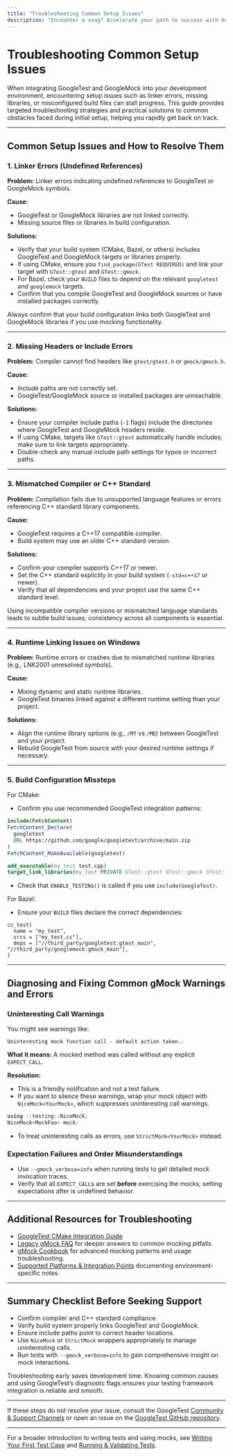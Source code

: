 ```yaml
---
title: "Troubleshooting Common Setup Issues"
description: "Encounter a snag? Accelerate your path to success with holistic troubleshooting for common setup pitfalls—such as linker errors, missing libraries, or misconfigured build files. Direct links to FAQs and proven solutions reduce friction for new users."
---
```


# Troubleshooting Common Setup Issues

When integrating GoogleTest and GoogleMock into your development environment, encountering setup issues such as linker errors, missing libraries, or misconfigured build files can stall progress. This guide provides targeted troubleshooting strategies and practical solutions to common obstacles faced during initial setup, helping you rapidly get back on track.

---

## Common Setup Issues and How to Resolve Them

### 1. Linker Errors (Undefined References)

**Problem:** Linker errors indicating undefined references to GoogleTest or GoogleMock symbols.

**Cause:**
- GoogleTest or GoogleMock libraries are not linked correctly.
- Missing source files or libraries in build configuration.

**Solutions:**
- Verify that your build system (CMake, Bazel, or others) includes GoogleTest and GoogleMock targets or libraries properly.
- If using CMake, ensure you `find_package(GTest REQUIRED)` and link your target with `GTest::gtest` and `GTest::gmock`.
- For Bazel, check your `BUILD` files to depend on the relevant `googletest` and `googlemock` targets.
- Confirm that you compile GoogleTest and GoogleMock sources or have installed packages correctly.

<Tip>
Always confirm that your build configuration links both GoogleTest and GoogleMock libraries if you use mocking functionality.
</Tip>

---

### 2. Missing Headers or Include Errors

**Problem:** Compiler cannot find headers like `gtest/gtest.h` or `gmock/gmock.h`.

**Cause:**
- Include paths are not correctly set.
- GoogleTest/GoogleMock source or installed packages are unreachable.

**Solutions:**
- Ensure your compiler include paths (`-I` flags) include the directories where GoogleTest and GoogleMock headers reside.
- If using CMake, targets like `GTest::gtest` automatically handle includes; make sure to link targets appropriately.
- Double-check any manual include path settings for typos or incorrect paths.

---

### 3. Mismatched Compiler or C++ Standard

**Problem:** Compilation fails due to unsupported language features or errors referencing C++ standard library components.

**Cause:**
- GoogleTest requires a C++17 compatible compiler.
- Build system may use an older C++ standard version.

**Solutions:**
- Confirm your compiler supports C++17 or newer.
- Set the C++ standard explicitly in your build system (`-std=c++17` or newer).
- Verify that all dependencies and your project use the same C++ standard level.

<Note>
Using incompatible compiler versions or mismatched language standards leads to subtle build issues; consistency across all components is essential.
</Note>

---

### 4. Runtime Linking Issues on Windows

**Problem:** Runtime errors or crashes due to mismatched runtime libraries (e.g., LNK2001 unresolved symbols).

**Cause:**
- Mixing dynamic and static runtime libraries.
- GoogleTest binaries linked against a different runtime setting than your project.

**Solutions:**
- Align the runtime library options (e.g., `/MT` vs `/MD`) between GoogleTest and your project.
- Rebuild GoogleTest from source with your desired runtime settings if necessary.

---

### 5. Build Configuration Missteps

For CMake:

- Confirm you use recommended GoogleTest integration patterns:

```cmake
include(FetchContent)
FetchContent_Declare(
  googletest
  URL https://github.com/google/googletest/archive/main.zip
)
FetchContent_MakeAvailable(googletest)

add_executable(my_test test.cpp)
target_link_libraries(my_test PRIVATE GTest::gtest GTest::gmock GTest::gtest_main)
```

- Check that `ENABLE_TESTING()` is called if you use `include(GoogleTest)`.

For Bazel:

- Ensure your `BUILD` files declare the correct dependencies:

```
cc_test(
  name = "my_test",
  srcs = ["my_test.cc"],
  deps = ["//third_party/googletest:gtest_main", "//third_party/googlemock:gmock_main"],
)
```

---

## Diagnosing and Fixing Common gMock Warnings and Errors

### Uninteresting Call Warnings

You might see warnings like:

```shell
Uninteresting mock function call - default action taken..
```

**What it means:** A mocked method was called without any explicit `EXPECT_CALL`.

**Resolution:**
- This is a friendly notification and not a test failure.
- If you want to silence these warnings, wrap your mock object with `NiceMock<YourMock>`, which suppresses uninteresting call warnings.

```cpp
using ::testing::NiceMock;
NiceMock<MockFoo> mock;
```

- To treat uninteresting calls as errors, use `StrictMock<YourMock>` instead.

### Expectation Failures and Order Misunderstandings

- Use `--gmock_verbose=info` when running tests to get detailed mock invocation traces.
- Verify that all `EXPECT_CALL`s are set **before** exercising the mocks; setting expectations after is undefined behavior.

---

## Additional Resources for Troubleshooting

- [GoogleTest CMake Integration Guide](https://github.com/google/googletest/blob/main/README.md#using-with-cmake)
- [Legacy gMock FAQ](https://google.github.io/googletest/gmock_faq.html) for deeper answers to common mocking pitfalls.
- [gMock Cookbook](https://google.github.io/googletest/gmock_cook_book.html) for advanced mocking patterns and usage troubleshooting.
- [Supported Platforms & Integration Points](/overview/architecture-audience-integration/platforms-and-integration-points) documenting environment-specific notes.

---

## Summary Checklist Before Seeking Support

- Confirm compiler and C++ standard compliance.
- Verify build system properly links GoogleTest and GoogleMock.
- Ensure include paths point to correct header locations.
- Use `NiceMock` or `StrictMock` wrappers appropriately to manage uninteresting calls.
- Run tests with `--gmock_verbose=info` to gain comprehensive insight on mock interactions.

<Tip>
Troubleshooting early saves development time. Knowing common causes and using GoogleTest’s diagnostic flags ensures your testing framework integration is reliable and smooth.
</Tip>

---

If these steps do not resolve your issue, consult the GoogleTest [Community & Support Channels](/getting-started/next-steps-and-resources/community-and-support) or open an issue on the [GoogleTest GitHub repository](https://github.com/google/googletest).

---

For a broader introduction to writing tests and using mocks, see [Writing Your First Test Case](/getting-started/first-test-validation/writing-your-first-test) and [Running & Validating Tests](/getting-started/first-test-validation/running-and-validating-tests).